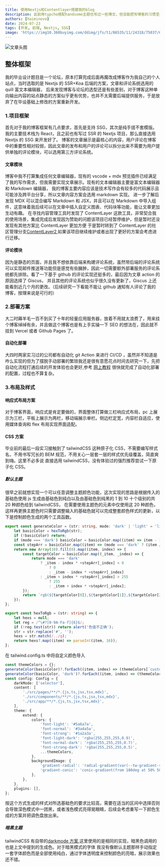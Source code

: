 ```yaml
---
title: 使用Nextjs和Contentlayer搭建我的blog
description: 此前用typcho搭配handsome主题也写过一些博文，但没能把写博客的习惯坚持下来，总感觉作为前端建站套模版感觉有点不好意思。近几周正好手上活不多，趁这个机会搓个博客。
authors: [haiminovo]
date: 2024-07-23
tags: [开发, 前端, Nextjs, SSG]
image: 'https://img10.360buyimg.com/ddimg/jfs/t1/86535/11/24318/75037/622032a8E4f94d4ae/89703ccc122cf4e0.jpg.webp '
---
```


![文章头图](https://img10.360buyimg.com/ddimg/jfs/t1/86535/11/24318/75037/622032a8E4f94d4ae/89703ccc122cf4e0.jpg.webp)

## 整体框架

我的毕业设计题目是一个论坛，原本打算完成后面再魔改成博客作为我自己的个人站点，当时选取的是 Nextjs 的 SSR+Koa 后端的方案，文章和评论系统选用的 quill 富文本编辑器，
后来发现博客与论坛的选型还是有些差别，对于博客这种单向输出内容的站点静态的方案似乎更有优势，也并不太需要后端提供服务，于是放弃了在毕设基础上修改的方案重新开发。

### 1.项目框架

首先对于我的博客框架有几点要求，首先是支持 SSG，其次是纯手搓不套模版。我的主要技术栈为 React，且之前也有写过 SSR 的 Nextjs 项目，那么直接选用 Nextjs 的 SSG 来开发好了。
博客的文章展示是最核心的内容，用户评论在博客中的重要性相对较弱，因此文章的发布和用户的评论可以拆分出来不需要为用户提供单独的评论模块，可以选用第三方评论系统。

#### 文章模块

博客中我不打算集成任何文章编辑器，现有的 vscode + mdx 预览插件已经满足了我的写作需求，但我需要实现文章展示。现有的文本编辑器主要是富文本编辑器和 Markdown 编辑器，
我的博客主要内容应该是技术写作会有较多的代码展示且可能涉及跨平台分享，所以文章内容方案会选用 markdown 实现。
进一步了解后发现 MDX 可以混合编写 Markdown 和 JSX，并且可以在 Markdown 中导入组件，这意味着我后续可以在文章中插入自定义图表、代码块等功能，能让文章更加生动有趣。
在寻找内容管理工具时发现了 ContentLayer 这款工具，非常契合我的使用场景，集成完成后发现因为赞助的问题该项目已经暂停维护，但是暂时还没发现有其他方案比 ContentLayer 更加方便
于是暂时转到了 ContentLayer 的社区管理分支[ContentLayer2](https://github.com/timlrx/contentlayer2),如果该项目继续维护或者出现了更好的方案会考虑进行迁移。

#### 评论模块

因为是静态的页面，并且我不想依靠后端来构建评论系统，虽然带后端的评论系统可以实现邮件推送等功能但是感觉有些臃肿，因此一切需要额外部署服务的评论系统都先排除。看了一下基于 github 的评论实现还挺多的，最后因为文章 action 的原因选择了 Giscus，
并且其他的评论系统也似乎很久没有更新了，Giscus 上还能看到近几个月的更改。（后续研究一下看能不能让 github 通知有人评论了我的博客，按理来说是可行的）

### 2.部署方案

大二时薅羊毛一百不到买了十年的轻量应用服务器，放着不用就太浪费了，用来挂个博客绰绰有余，并且做这个博客也是有上手实操一下 SEO 的想法在，因此就不挂到 Vercel 或者 Github Pages 了。

#### 自动化部署

大四时两家实习过的公司都有自动化 git Action 来进行 CI/CD ，虽然并不知道是咋么实现的但为了摆脱手动部署的繁琐我还是很有意愿花点时间去研究一下，先把自动化流程打通后续的开发体验也会更好,参考
[网上教程](https://blog.csdn.net/qq_45634593/article/details/135376877?utm_medium=distribute.pc_relevant.none-task-blog-2~default~baidujs_baidulandingword~default-0-135376877-blog-121345434.235^v43^pc_blog_bottom_relevance_base2&spm=1001.2101.3001.4242.1&utm_relevant_index=3)
很快就完成了自动化部署的配置，过程也不算复杂。

### 3.布局及样式

#### 响应式布局方案

对于博客界面，响应式是肯定要做的，界面整体打算做三栏响应式布局，pc 上展示为三栏，平板上展示为两栏，移动端展示单栏。侧边栏定宽，内容栏自适应，使用媒体查询和 flex 布局实现界面适配。

#### CSS 方案

毕业前的最后一段实习接触到了 tailwindCSS 这种原子化 CSS，不需要编写样式名，不用书写冗长的 BEM 规范，不用关心一层套一层的样式优先级覆盖，简直爽到嗨。这里不必多说
直接选用 tailwindCSS，没有体验过的强烈推荐尝试一下原子化 CSS。

##### 默认主题

很早之前就想实现一个可以任意调整主题颜色功能，这次实现的思路是根据传入的基础色使用 js 生成由基础色到纯白以及由基础色到纯黑的 1 到 10 十个级别的共 20 种颜色给到 tailwindCSS，
在需要使用主题色的元素中仅使用这 20 种颜色，这样再更换主题色时只需要调整输入的基础色就可以完成整套颜色样式的更新，以下是控制颜色生成的两个工具函数。

```ts
export const generateColor = (str: string, mode: 'dark' | 'light' = 'light') => {
	let basicColor = hexToRgb(str);
	if (!basicColor) return;
	if (mode === 'dark') basicColor = basicColor.map((item) => item - 100);
	const stepArr = basicColor.map((item) => (mode === 'dark' ? (item / 10).toFixed(0) : ((255 - item) / 10).toFixed(0)));
	return new Array(10).fill(0).map((item, index) => {
		const targetColor = basicColor.map((_item, _index) => {
			return mode === 'dark'
				? _item - index * +stepArr[_index] < 0
					? 0
					: _item - index * +stepArr[_index]
				: _item + index * +stepArr[_index] > 255
					? 255
					: _item + index * +stepArr[_index];
		});
		return `rgb(${targetColor[0]},${targetColor[1]},${targetColor[2]})`;
	});
};

export const hexToRgb = (str: string) => {
	let hexs = null;
	let reg = /^\#?[0-9A-Fa-f]{6}$/;
	if (!reg.test(str)) return alert('色值不正确');
	str = str.replace('#', '');
	hexs = str.match(/../g);
	return hexs?.map((item) => parseInt(item, 16));
};
```

在 tailwind.config.ts 中将自定义颜色导入

```ts
const themeColors = {};
generateColor(basicColor)?.forEach((item, index) => (themeColors[`custom-color-${index + 1}`] = item));
generateColor(basicColor, 'dark')?.forEach((item, index) => (themeColors[`custom-color-dark-${index + 1}`] = item));
const config: Config = {
	darkMode: ['selector'],
	content: [
		'./src/pages/**/*.{js,ts,jsx,tsx,mdx}',
		'./src/components/**/*.{js,ts,jsx,tsx,mdx}',
		'./src/app/**/*.{js,ts,jsx,tsx,mdx}',
	],
	theme: {
		extend: {
			colors: {
				'font-light': '#5a6a7a',
				'font-normal': '#3a4a5a',
				'font-strong': '#1a2a3a',
				'font-light-dark': 'rgba(255,255,255,0.9)',
				'font-normal-dark': 'rgba(255,255,255,0.7)',
				'font-strong-dark': 'rgba(255,255,255,0.5)',
				...themeColors,
			},
			backgroundImage: {
				'gradient-radial': 'radial-gradient(var(--tw-gradient-stops))',
				'gradient-conic': 'conic-gradient(from 180deg at 50% 50%, var(--tw-gradient-stops))',
			},
		},
	},
	plugins: [],
};
```

按这个方式生成的样式对所选基础色的要求比较高，需要在适当的区间中选择否则会导致深色模式中一团黑，或者浅色模式亮得晃眼睛，后续会考虑重写一下颜色生成的方案并把调色盘放出来。

##### 暗黑主题

tailwindCSS 有自带的[darkmode 方案](https://tailwindcss.com/docs/dark-mode),这里使用的是相同的实现，暗黑色调用的也是上文中提到的生成色。对于暗黑模式的字体
我没有像默认主题那样手动指定一套字体颜色而是全部使用纯白，通过字体透明度来控制颜色的亮暗，展示效果也还不错。
